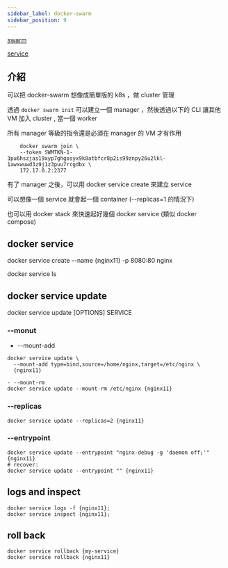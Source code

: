 ```yaml
---
sidebar_label: docker-swarm
sidebar_position: 9
---
```


[swarm](https://docs.docker.com/engine/reference/commandline/swarm/)

[service](https://docs.docker.com/engine/reference/commandline/service/)

## 介紹

可以把 docker-swarm 想像成簡單版的 k8s ，做 cluster 管理

透過 `docker swarm init` 可以建立一個 manager ，然後透過以下的 CLI 讓其他 VM 加入 cluster , 當一個 worker

所有 manager 等級的指令還是必須在 manager 的 VM 才有作用

```shell
    docker swarm join \
    --token SWMTKN-1-3pu6hszjas19xyp7ghgosyx9k8atbfcr8p2is99znpy26u2lkl-1awxwuwd3z9j1z3puu7rcgdbx \
    172.17.0.2:2377
```

有了 manager 之後，可以用 docker service create 來建立 service

可以想像一個 service 就會起一個 container (--replicas=1 的情況下)

也可以用 docker stack 來快速起好幾個 docker service (類似 docker compose)

## docker service

docker service create --name {nginx11} -p 8080:80 nginx

docker service ls

## docker service update

docker service update [OPTIONS] SERVICE

### --monut

- --mount-add

```shell
docker service update \
  --mount-add type=bind,source=/home/nginx,target=/etc/nginx \
  {nginx11}
```

```shell
- --mount-rm
docker service update --mount-rm /etc/nginx {nginx11}
```

### --replicas

```shell
docker service update --replicas=2 {nginx11}
```

### --entrypoint

```shell
docker service update --entrypoint "nginx-debug -g 'daemon off;'" {nginx11}
# recover:
docker service update --entrypoint "" {nginx11}
```

## logs and inspect

```shell
docker service logs -f {nginx11};
docker service inspect {nginx11};
```

## roll back

```shell
docker service rollback {my-service}
docker service rollback {nginx11}
```

